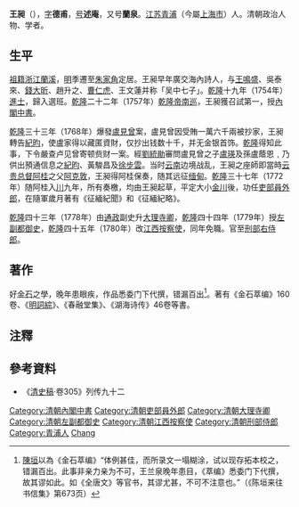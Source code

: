 {{Otheruses|王昶|subject=清朝政治人物的王昶|other=其他時代的王昶}}
{{明清人物信息框
| 姓名 = 王昶
| 原名 = 
| 圖片名稱= 王昶.jpg
| 圖片大小 = 200px
| 圖片說明 = 《[[清代學者像傳|清代學者像傳]]》之《王昶像》
| 最高職務 = 刑部右侍郎
| 國家 = 大清
| 籍貫 = [[江蘇|江蘇]][[青浦縣|青浦縣]]
| 族裔 = 漢族
| 字號 = 字德甫，號述庵
| 諡號 = 
| 出生日期 = [[雍正|雍正]]二年（1724年）
| 出生地點 = [[江苏|江苏]][[青浦縣|青浦縣]]
| 逝世日期 = [[嘉庆|嘉庆]]十一年（1806年）
| 逝世地點 = [[江苏|江苏]][[青浦縣|青浦縣]]
| 墓葬 = 
| 配偶 =
| 親屬 =
| 出身 = 
* 乾隆十九年進士出身
| 經歷 = 
| 著作 =*《金石萃集》160卷
*《[[明詞綜|明詞綜]]》
}}

'''王昶'''（{{bd|1724年||1806年|catIdx=W}}），[[表字|字]]'''德甫'''，[[号|号]]'''述庵'''，又号'''蘭泉'''。[[江苏|江苏]][[青浦|青浦]]（今屬[[上海市|上海市]]）人。清朝政治人物、学者。

==生平==
[[祖籍|祖籍]][[浙江|浙江]][[蘭溪|蘭溪]]，[[明|明]]季遷至[[朱家角|朱家角]]定居。王昶早年廣交海內詩人，与[[王鳴盛|王鳴盛]]、吳泰來、[[錢大昕|錢大昕]]、趙升之、[[曹仁虎|曹仁虎]]、王文蓮并称「吴中七子」。[[乾隆|乾隆]]十九年（1754年）[[進士|進士]]，歸入選班。[[乾隆|乾隆]]二十二年（1757年）[[乾隆帝南巡|乾隆帝南巡]]，王昶獲召試第一，授[[內閣中書|內閣中書]]。

[[乾隆|乾隆]]三十三年（1768年）爆發[[盧見曾|盧見曾]]案，盧見曾因受賄一萬六千兩被抄家，王昶轉告[[紀昀|紀昀]]，使盧家得以藏匿資財，仅抄出钱数十千，并无金银首饰。[[乾隆|乾隆]]得知此事，下令嚴查卢见曾寄顿赀财一案。經[[劉統勛|劉統勛]]審問盧見曾之子[[盧瑛|盧瑛]]及孫盧蔭恩﹐乃供出預通信息之[[紀昀|紀昀]]、黃駿昌及[[徐步雲|徐步雲]]。当时[[云南|云南]]边境战乱，王昶之座師即當時[[云贵总督|云贵总督]][[阿桂|阿桂]]之父[[阿克敦|阿克敦]]，王昶得阿桂保奏，随其远征[[缅甸|缅甸]]。[[乾隆|乾隆]]三十七年（1772年）随阿桂入[[川|川]]九年，所有奏檄，均由王昶起草，平定大小[[金川|金川]]後，功任[[吏部|吏部]][[員外郎|員外郎]]，在隨軍歲月著有《征緬紀聞》和《征緬紀略》。

[[乾隆|乾隆]]四十三年（1778年）由[[通政|通政]]副史升[[大理寺卿|大理寺卿]]，[[乾隆|乾隆]]四十四年（1779年）授[[左副都御史|左副都御史]]，[[乾隆|乾隆]]四十五年（1780年）改[[江西|江西]][[按察使|按察使]]，同年免職。官至[[刑部右侍郎|刑部右侍郎]]。

==著作==
好[[金石|金石]]之學，晚年患眼疾，作品悉委门下代撰，错漏百出<ref>[[陳垣|陳垣]]以為《金石萃编》“体例甚佳，而所录文一塌糊涂，试以现存拓本校之，错漏百出。此事非亲力亲为不可，王兰泉晚年患目，《萃编》悉委门下代撰，故其谬如此。如《全唐文》等官书，其谬尤甚，不可不注意也。”（《陈垣来往书信集》第673页）</ref>。著有《金石萃编》160卷、《[[明詞綜|明詞綜]]》、《春融堂集》、《湖海诗传》46卷等書。

==注釋==
{{reflist}}
==參考資料==
*《[[清史稿|清史稿]]·卷305》列传九十二

{{乾隆十九年甲戌科殿試金榜}}
{{normdaten}}
{{DEFAULTSORT:Wang chang}}
[[Category:清朝內閣中書|Category:清朝內閣中書]]
[[Category:清朝吏部員外郎|Category:清朝吏部員外郎]]
[[Category:清朝大理寺卿|Category:清朝大理寺卿]]
[[Category:清朝左副都御史|Category:清朝左副都御史]]
[[Category:清朝江西按察使|Category:清朝江西按察使]]
[[Category:清朝刑部侍郎|Category:清朝刑部侍郎]]
[[Category:青浦人|Category:青浦人]]
[[Category:王姓|Chang]]